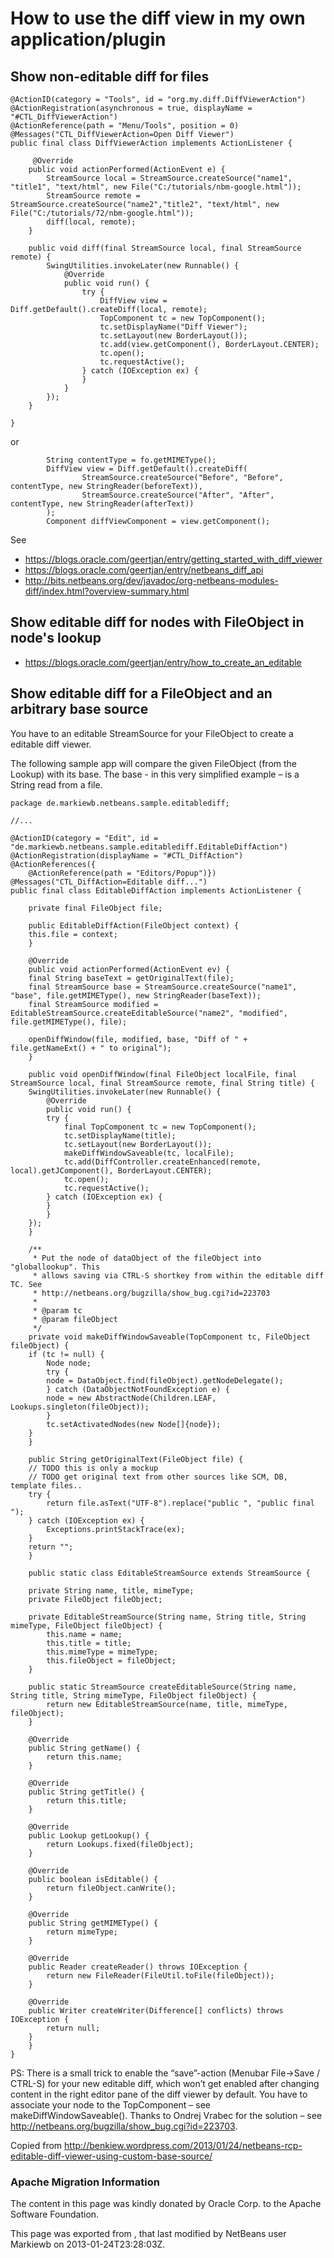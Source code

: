 <!--

    Licensed to the Apache Software Foundation (ASF) under one
    or more contributor license agreements.  See the NOTICE file
    distributed with this work for additional information
    regarding copyright ownership.  The ASF licenses this file
    to you under the Apache License, Version 2.0 (the
    "License"); you may not use this file except in compliance
    with the License.  You may obtain a copy of the License at

      http://www.apache.org/licenses/LICENSE-2.0

    Unless required by applicable law or agreed to in writing,
    software distributed under the License is distributed on an
    "AS IS" BASIS, WITHOUT WARRANTIES OR CONDITIONS OF ANY
    KIND, either express or implied.  See the License for the
    specific language governing permissions and limitations
    under the License.

-->
=How to use the diff view in my own application/plugin=
==Show non-editable diff for files ==

<pre>
@ActionID(category = "Tools", id = "org.my.diff.DiffViewerAction")
@ActionRegistration(asynchronous = true, displayName = "#CTL_DiffViewerAction")
@ActionReference(path = "Menu/Tools", position = 0)
@Messages("CTL_DiffViewerAction=Open Diff Viewer")
public final class DiffViewerAction implements ActionListener {

     @Override
    public void actionPerformed(ActionEvent e) {
        StreamSource local = StreamSource.createSource("name1", "title1", "text/html", new File("C:/tutorials/nbm-google.html"));
        StreamSource remote = StreamSource.createSource("name2","title2", "text/html", new File("C:/tutorials/72/nbm-google.html"));
        diff(local, remote);
    }

    public void diff(final StreamSource local, final StreamSource remote) {
        SwingUtilities.invokeLater(new Runnable() {
            @Override
            public void run() {
                try {
                    DiffView view = Diff.getDefault().createDiff(local, remote);
                    TopComponent tc = new TopComponent();
                    tc.setDisplayName("Diff Viewer");
                    tc.setLayout(new BorderLayout());
                    tc.add(view.getComponent(), BorderLayout.CENTER);
                    tc.open();
                    tc.requestActive();
                } catch (IOException ex) {
                }
            }
        });
    }
    
}
</pre>
or
<pre>
        String contentType = fo.getMIMEType();
        DiffView view = Diff.getDefault().createDiff(
                StreamSource.createSource("Before", "Before", contentType, new StringReader(beforeText)), 
                StreamSource.createSource("After", "After", contentType, new StringReader(afterText))
        );
        Component diffViewComponent = view.getComponent();

</pre>
See 
* https://blogs.oracle.com/geertjan/entry/getting_started_with_diff_viewer
* https://blogs.oracle.com/geertjan/entry/netbeans_diff_api
* http://bits.netbeans.org/dev/javadoc/org-netbeans-modules-diff/index.html?overview-summary.html

==Show editable diff for nodes with FileObject in node's lookup==
* https://blogs.oracle.com/geertjan/entry/how_to_create_an_editable

==Show editable diff for a FileObject and an arbitrary base source==
You have to an editable StreamSource for your FileObject to create a editable diff viewer. 

The following sample app will compare the given FileObject (from the Lookup) with its base. The base  - in this very simplified example – is a String read from a file.
<pre>
package de.markiewb.netbeans.sample.editablediff;

//...

@ActionID(category = "Edit", id = "de.markiewb.netbeans.sample.editablediff.EditableDiffAction")
@ActionRegistration(displayName = "#CTL_DiffAction")
@ActionReferences({
    @ActionReference(path = "Editors/Popup")})
@Messages("CTL_DiffAction=Editable diff...")
public final class EditableDiffAction implements ActionListener {

    private final FileObject file;

    public EditableDiffAction(FileObject context) {
	this.file = context;
    }

    @Override
    public void actionPerformed(ActionEvent ev) {
	final String baseText = getOriginalText(file);
	final StreamSource base = StreamSource.createSource("name1", "base", file.getMIMEType(), new StringReader(baseText));
	final StreamSource modified = EditableStreamSource.createEditableSource("name2", "modified", file.getMIMEType(), file);

	openDiffWindow(file, modified, base, "Diff of " + file.getNameExt() + " to original");
    }

    public void openDiffWindow(final FileObject localFile, final StreamSource local, final StreamSource remote, final String title) {
	SwingUtilities.invokeLater(new Runnable() {
	    @Override
	    public void run() {
		try {
		    final TopComponent tc = new TopComponent();
		    tc.setDisplayName(title);
		    tc.setLayout(new BorderLayout());
		    makeDiffWindowSaveable(tc, localFile);
		    tc.add(DiffController.createEnhanced(remote, local).getJComponent(), BorderLayout.CENTER);
		    tc.open();
		    tc.requestActive();
		} catch (IOException ex) {
		}
	    }
	});
    }

    /**
     * Put the node of dataObject of the fileObject into "globallookup". This
     * allows saving via CTRL-S shortkey from within the editable diff TC. See
     * http://netbeans.org/bugzilla/show_bug.cgi?id=223703
     *
     * @param tc
     * @param fileObject
     */
    private void makeDiffWindowSaveable(TopComponent tc, FileObject fileObject) {
	if (tc != null) {
	    Node node;
	    try {
		node = DataObject.find(fileObject).getNodeDelegate();
	    } catch (DataObjectNotFoundException e) {
		node = new AbstractNode(Children.LEAF, Lookups.singleton(fileObject));
	    }
	    tc.setActivatedNodes(new Node[]{node});
	}
    }

    public String getOriginalText(FileObject file) {
	// TODO this is only a mockup
	// TODO get original text from other sources like SCM, DB, template files..
	try {
	    return file.asText("UTF-8").replace("public ", "public final ");
	} catch (IOException ex) {
	    Exceptions.printStackTrace(ex);
	}
	return "";
    }

    public static class EditableStreamSource extends StreamSource {

	private String name, title, mimeType;
	private FileObject fileObject;

	private EditableStreamSource(String name, String title, String mimeType, FileObject fileObject) {
	    this.name = name;
	    this.title = title;
	    this.mimeType = mimeType;
	    this.fileObject = fileObject;
	}

	public static StreamSource createEditableSource(String name, String title, String mimeType, FileObject fileObject) {
	    return new EditableStreamSource(name, title, mimeType, fileObject);
	}

	@Override
	public String getName() {
	    return this.name;
	}

	@Override
	public String getTitle() {
	    return this.title;
	}

	@Override
	public Lookup getLookup() {
	    return Lookups.fixed(fileObject);
	}

	@Override
	public boolean isEditable() {
	    return fileObject.canWrite();
	}

	@Override
	public String getMIMEType() {
	    return mimeType;
	}

	@Override
	public Reader createReader() throws IOException {
	    return new FileReader(FileUtil.toFile(fileObject));
	}

	@Override
	public Writer createWriter(Difference[] conflicts) throws IOException {
	    return null;
	}
    }
}

</pre>
PS: There is a small trick to enable the “save”-action (Menubar File->Save / CTRL-S) for your new editable diff, which won’t get enabled after changing content in the right editor pane of the diff viewer by default. You have to associate your node to the TopComponent – see makeDiffWindowSaveable(). Thanks to  Ondrej Vrabec for the solution – see http://netbeans.org/bugzilla/show_bug.cgi?id=223703.

Copied from  http://benkiew.wordpress.com/2013/01/24/netbeans-rcp-editable-diff-viewer-using-custom-base-source/

===Apache Migration Information===

The content in this page was kindly donated by Oracle Corp. to the
Apache Software Foundation.

This page was exported from , 
that last modified by NetBeans user Markiewb 
on 2013-01-24T23:28:03Z.

